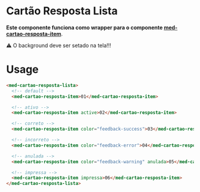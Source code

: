 
<Meta title="Components/Team/Questões/Cartão Resposta Lista/Usage" />

# Cartão Resposta Lista

**Este componente funciona como wrapper para o componente [med-cartao-resposta-item](http://desenv.ordomederi.com/med-components/?path=/story/components-team-cart%C3%A3o-resposta-item-usage--page)**.

⚠️ O background deve ser setado na tela!!!

# Usage

```html
<med-cartao-resposta-lista>
  <!-- default -->
  <med-cartao-resposta-item>01</med-cartao-resposta-item>

  <!-- ativo -->
  <med-cartao-resposta-item active>02</med-cartao-resposta-item>

  <!-- correto -->
  <med-cartao-resposta-item color="feedback-success">03</med-cartao-resposta-item>

  <!-- incorreto -->
  <med-cartao-resposta-item color="feedback-error">04</med-cartao-resposta-item>

  <!-- anulada -->
  <med-cartao-resposta-item color="feedback-warning" anulada>05</med-cartao-resposta-item>

  <!-- impressa -->
  <med-cartao-resposta-item impressa>06</med-cartao-resposta-item>
</med-cartao-resposta-lista>
```
